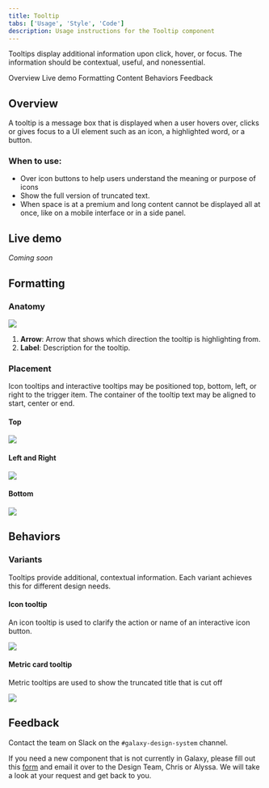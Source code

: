 ```yaml
---
title: Tooltip
tabs: ['Usage', 'Style', 'Code']
description: Usage instructions for the Tooltip component
---
```


<PageDescription>

Tooltips display additional information upon click, hover, or focus. The information should be contextual, useful, and nonessential.

</PageDescription>

<AnchorLinks>

<AnchorLink>Overview</AnchorLink>
<AnchorLink>Live demo</AnchorLink>
<AnchorLink>Formatting</AnchorLink>
<AnchorLink>Content</AnchorLink>
<AnchorLink>Behaviors</AnchorLink>
<AnchorLink>Feedback</AnchorLink>

</AnchorLinks>

## Overview

A tooltip is a message box that is displayed when a user hovers over, clicks or gives focus to a UI element such as an icon, a highlighted word, or a button.

### When to use:

- Over icon buttons to help users understand the meaning or purpose of icons
- Show the full version of truncated text.
- When space is at a premium and long content cannot be displayed all at once,
  like on a mobile interface or in a side panel.

## Live demo

*Coming soon*

## Formatting

### Anatomy

<Row>
<Column colLg={8}>

<img src="https://res.cloudinary.com/dgcfg5cwe/image/upload/v1643862726/tooltip_anatomy_unqc3c.svg" class="center"></img>

</Column>
</Row>

1. **Arrow**: Arrow that shows which direction the tooltip is highlighting from.
2. **Label**: Description for the tooltip.

### Placement

Icon tooltips and interactive tooltips may be positioned top, bottom, left, or right to the trigger item. The container of the tooltip text may be aligned to start, center or end.

#### Top

<Row>
<Column colLg={8}>

<img src="https://res.cloudinary.com/dgcfg5cwe/image/upload/v1643864060/top-tooltip_jced6v.svg" class="center"></img>

</Column>
</Row>

#### Left and Right

<Row>
<Column colLg={8}>

<img src="https://res.cloudinary.com/dgcfg5cwe/image/upload/v1643864507/tooltip-left-right_yxktru.svg" class="center"></img>

</Column>
</Row>


#### Bottom

<Row>
<Column colLg={8}>

<img src="https://res.cloudinary.com/dgcfg5cwe/image/upload/v1643864622/tooltip-bottom_lb0lja.svg" class="center"></img>

</Column>
</Row>

## Behaviors

### Variants

Tooltips provide additional, contextual information. Each variant achieves this for different design needs.

#### Icon tooltip

An icon tooltip is used to clarify the action or name of an interactive icon button.

<Row>
<Column colLg={8}>

<img src="https://res.cloudinary.com/dgcfg5cwe/image/upload/v1643865245/tooltip-1_umtmq0.svg" class="center"></img>

</Column>
</Row>


#### Metric card tooltip

Metric tooltips are used to show the truncated title that is cut off

<Row>
<Column colLg={8}>

<img src="https://res.cloudinary.com/dgcfg5cwe/image/upload/v1643866219/metric_card_tooltip_ftmsdk.svg" class="center"></img>

</Column>
</Row>

## Feedback

Contact the team on Slack on the ```#galaxy-design-system``` channel. 

If you need a new component that is not currently in Galaxy, please fill out this <a href="https://docs.google.com/document/d/1heu6QMCxnE8Hnu1AtyucOzcduhUYSyDmg5SEj05Rqb0/edit">form</a> and email it over to the Design Team, Chris or Alyssa. We will take a look at your request and get back to you.
